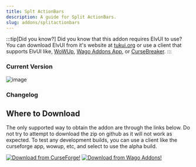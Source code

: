 ```yaml
---
title: Splt ActionBars
description: A guide for Split ActionBars.
slug: addons/splitactionbars
---
```



<Background />

:::tip[Did you know?]
Did you know that this addon requires ElvUI to use? You can download ElvUI from it's website at [tukui.org](https://tukui.org/elvui) or use a client that supports ElvUI like, [WoWUp](https://wowup.io/), [Wago Addons App](https://addons.wago.io/app), or [CurseBreaker](https://github.com/AcidWeb/CurseBreaker).
:::

### Current Version
<img src="https://img.shields.io/github/v/tag/repooc/ElvUI_SplitActionBars?style=for-the-badge&label=%20" alt="image" data-zoom-off />

### Changelog
<Changelog />

## Where to Download
The only supported way to obtain the addon are through the links below. Do not try to attempt to download the zip on github as it will not work as expected. To test any development builds, you can use a client like the curseforge app, wowup, etc, and select to use the alpha build.

<FluidGrid minColumnWidth="20rem">
  <a href="https://www.curseforge.com/wow/addons/elvui-split-actionbars"><img src="/images/CurseForgeBanner.png" alt="Download from CurseForge!" data-zoom-off /></a>
  <a href="https://addons.wago.io/addons/elvui-splitactionbars"><img src="/images/WagoBanner.png" alt="Download from Wago Addons!" data-zoom-off /></a>
</FluidGrid>
